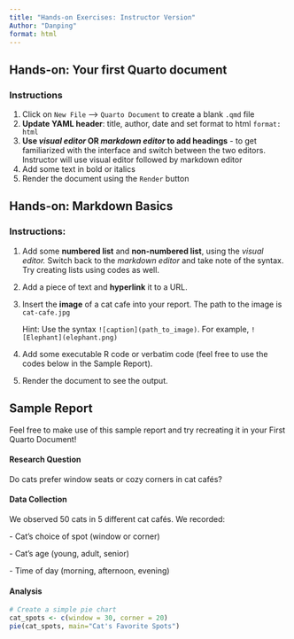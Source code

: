 ```yaml
---
title: "Hands-on Exercises: Instructor Version"
Author: "Danping"
format: html
---
```


## Hands-on: Your first Quarto document 

### Instructions

1.  Click on `New File` –\> `Quarto Document` to create a blank `.qmd` file
2.  **Update YAML header**: title, author, date and set format to html `format: html`
3.  **Use *visual editor* OR *markdown editor* to add headings** - to get familiarized with the interface and switch between the two editors. Instructor will use visual editor followed by markdown editor
4.  Add some text in bold or italics
5.  Render the document using the `Render` button

## Hands-on: Markdown Basics

### Instructions:

1.  Add some **numbered list** and **non-numbered list**, using the *visual editor.* Switch back to the *markdown editor* and take note of the syntax. Try creating lists using codes as well.

2.  Add a piece of text and **hyperlink** it to a URL.

3.  Insert the **image** of a cat cafe into your report. The path to the image is `cat-cafe.jpg`

    ::: callout-tip
    Hint: Use the syntax `![caption](path_to_image)`. For example, `![Elephant](elephant.png)`
    :::

4.  Add some executable R code or verbatim code (feel free to use the codes below in the Sample Report).

5.  Render the document to see the output.

## Sample Report

Feel free to make use of this sample report and try recreating it in your First Quarto Document!

#### Research Question

Do cats prefer window seats or cozy corners in cat cafés?

#### Data Collection

We observed 50 cats in 5 different cat cafés. We recorded:

\- Cat's choice of spot (window or corner)

\- Cat's age (young, adult, senior)

\- Time of day (morning, afternoon, evening)

#### Analysis

```r

# Create a simple pie chart
cat_spots <- c(window = 30, corner = 20)
pie(cat_spots, main="Cat's Favorite Spots")

```
